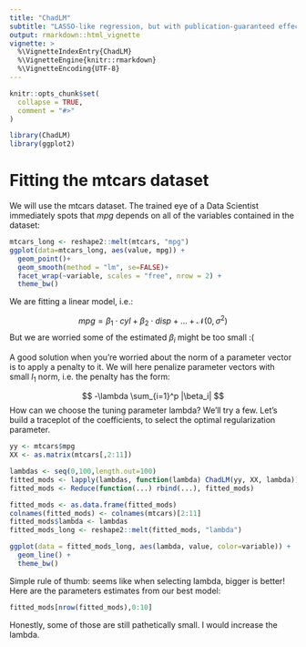 ```yaml
---
title: "ChadLM"
subtitle: "LASSO-like regression, but with publication-guaranteed effect sizes."
output: rmarkdown::html_vignette
vignette: >
  %\VignetteIndexEntry{ChadLM}
  %\VignetteEngine{knitr::rmarkdown}
  %\VignetteEncoding{UTF-8}
---
```


```r
knitr::opts_chunk$set(
  collapse = TRUE,
  comment = "#>"
)
```

```r
library(ChadLM)
library(ggplot2)
```

# Fitting the mtcars dataset

We will use the mtcars dataset. The trained eye of a Data Scientist immediately spots that $mpg$ depends on all of the variables contained in the dataset:

```r
mtcars_long <- reshape2::melt(mtcars, "mpg")
ggplot(data=mtcars_long, aes(value, mpg)) +
  geom_point()+
  geom_smooth(method = "lm", se=FALSE)+
  facet_wrap(~variable, scales = "free", nrow = 2) +
  theme_bw()

```


We are fitting a linear model, i.e.:

$$
mpg = \beta_1 \cdot cyl + \beta_2\cdot disp + \dots + \mathcal{N}(0,\sigma^2)
$$
But we are worried some of the estimated $\beta_i$ might be too small :(

A good solution when you're worried about the norm of a parameter vector is to apply a penalty to it. We will here penalize parameter vectors with small $l_1$ norm, i.e. the penalty has the form:

$$
-\lambda \sum_{i=1}^p |\beta_i|
$$
How can we choose the tuning parameter lambda? We'll try a few. Let's build a traceplot of the coefficients, to select the optimal regularization parameter.


```r
yy <- mtcars$mpg
XX <- as.matrix(mtcars[,2:11])

lambdas <- seq(0,100,length.out=100)
fitted_mods <- lapply(lambdas, function(lambda) ChadLM(yy, XX, lambda))
fitted_mods <- Reduce(function(...) rbind(...), fitted_mods)

fitted_mods <- as.data.frame(fitted_mods)
colnames(fitted_mods) <- colnames(mtcars)[2:11]
fitted_mods$lambda <- lambdas
fitted_mods_long <- reshape2::melt(fitted_mods, "lambda")

ggplot(data = fitted_mods_long, aes(lambda, value, color=variable)) +
  geom_line() +
  theme_bw()
```

Simple rule of thumb: seems like when selecting lambda, bigger is better! Here are the parameters estimates from our best model:

```r
fitted_mods[nrow(fitted_mods),0:10]
```

Honestly, some of those are still pathetically small. I would increase the lambda.




